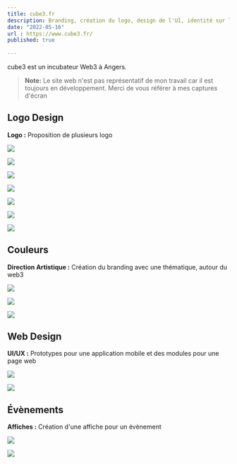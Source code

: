 ```yaml
---
title: cube3.fr
description: Branding, création du logo, design de l'UI, identité sur les réseaux
date: "2022-05-16"
url : https://www.cube3.fr/
published: true
  
---
```


cube3 est un incubateur Web3 à Angers.

> **Note:** Le site web n'est pas représentatif de mon travail car il est toujours en développement. Merci de vous référer à mes captures d'écran

## Logo Design

**Logo :** Proposition de plusieurs logo

![](/cube3-logo-1.png)

![](/cube3-logo-2.png)

![](/cube3-logo-3.png)

![](/cube3-test-1.png)

![](/cube3-test-2.png)

![](/cube3-test-3.png)

![](/cube3-test-4.png)

## Couleurs

**Direction Artistique :** Création du branding avec une thématique, autour du web3

![](/cube3-da-1.png)

![](/cube3-da-2.png)

![](/cube3-da-3.png)

## Web Design

**UI/UX :** Prototypes pour une application mobile et des modules pour une page web

![](/cube3-ui.png)

![](/cube3-mobile.png)

## Évènements

**Affiches :** Création d'une affiche pour un évènement

![](/cube3-affiche-1.png)

![](/cube3-affiche-2.png)